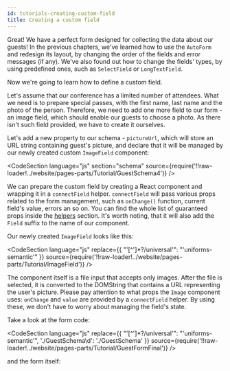 ```yaml
---
id: tutorials-creating-custom-field
title: Creating a custom field
---
```



Great! We have a perfect form designed for collecting the data about our guests!
In the previous chapters, we've learned how to use the `AutoForm` and redesign its layout, by changing the order of the fields and error messages (if any).
We've also found out how to change the fields' types, by using predefined ones, such as `SelectField` or `LongTextField`.

Now we're going to learn how to define a custom field.

Let's assume that our conference has a limited number of attendees.
What we need is to prepare special passes, with the first name, last name and the photo of the person.
Therefore, we need to add one more field to our form - an image field, which should enable our guests to choose a photo.
As there isn't such field provided, we have to create it ourselves.

Let's add a new property to our schema - `pictureUrl`, which will store an URL string containing guest's picture,
and declare that it will be managed by our newly created custom `ImageField` component:

<CodeSection
  language="js"
  section="schema"
  source={require('!!raw-loader!../website/pages-parts/Tutorial/GuestSchema4')}
/>

We can prepare the custom field by creating a React component and wrapping it in a `connectField` helper.
`connectField` will pass various props related to the form management, such as `onChange()` function, current field's value, errors an so on.
You can find the whole list of guaranteed props inside the [helpers](/docs/api-helpers#connectfieldcomponent-options) section.
It's worth noting, that it will also add the `Field` suffix to the name of our component.

Our newly created `ImageField` looks like this:

<CodeSection
  language="js"
  replace={{ "'[^']*?/universal'": "'uniforms-semantic'" }}
  source={require('!!raw-loader!../website/pages-parts/Tutorial/ImageField')}
/>

The component itself is a file input that accepts only images.
After the file is selected, it is converted to the DOMString that contains a URL representing the user's picture.
Please pay attention to what props the `Image` component uses: `onChange` and `value` are provided by a `connectField` helper.
By using these, we don't have to worry about managing the field's state.

Take a look at the form code:

<CodeSection
  language="js"
  replace={{
    "'[^']*?/universal'": "'uniforms-semantic'",
    './GuestSchema\\d': './GuestSchema'
  }}
  source={require('!!raw-loader!../website/pages-parts/Tutorial/GuestFormFinal')}
/>

and the form itself:

<TutorialForm>
  <GuestFormFinal />
</TutorialForm>
